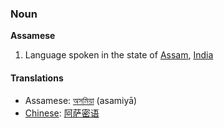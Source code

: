 ===Noun===
'''Assamese'''

#Language spoken in the state of [[Assam]], [[India]]

====Translations====
*Assamese: [[অসমিয়া]] (asamiyā)
*[[Chinese]]: [[阿萨密语]]